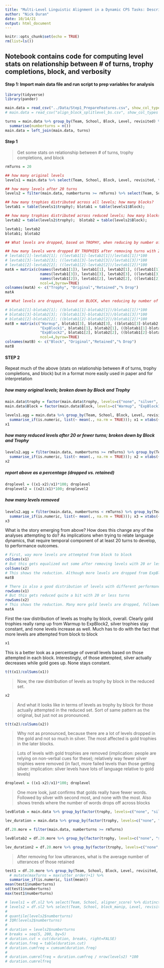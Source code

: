 ```yaml
---
title: "Multi-Level Linguistic Alignment in a Dynamic CPS Tasks: Descriptives"
author: "Nick Duran"
date: 10/14/21
output: html_document
---
```


```r
knitr::opts_chunk$set(echo = TRUE)
rm(list=ls())
```

## Notebook contains code for computing level stats on relationship between # of turns, trophy completions, block, and verbosity

#### Step 1: Import main data file and run script to prep variables for analysis

```r
library(tidyverse)
library(pander)
```

```r
main.data = read_csv("../Data/Step1_PrepareFeatures.csv", show_col_types = FALSE)
# main.data = read_csv("align_block_splitlevel_bs.csv", show_col_types = FALSE)
```

```r
turns = main.data %>% group_by(Team, School, Block, Level, revisited) %>%
  summarise(numberturns = n())
main.data = left_join(main.data, turns)
```

#### Step 1

> Get some stats on relationship between # of turns, trophy completions, and block

```r
rmTurns = 20

## how many original levels
levels1 = main.data %>% select(Team, School, Block, Level, revisited, trophy) %>% distinct(); nrow(levels1)

## how many levels after 20 turns
levels2 = filter(main.data, numberturns >= rmTurns) %>% select(Team, School, Block, Level, revisited, trophy) %>% distinct(); nrow(levels2)
```

```r
## how many trophies distributed across all levels; how many blocks?
levtab1 = table(levels1$trophy); blotab1 = table(levels1$Block);

## how many trophies distributed across reduced levels; how many blocks?
levtab2 = table(levels2$trophy);  blotab2 = table(levels2$Block); 

levtab1; levtab2
blotab1; blotab2
```

```r
## What levels are dropped, based on TROPHY, when reducing by number of turns?

## how many levels were dropped BY TROPHIES after removing turns with 20 or fewer turns
# levtab1[1]-levtab2[1]; ((levtab1[1]-levtab2[1])/levtab1[1])*100
# levtab1[3]-levtab2[3]; ((levtab1[3]-levtab2[3])/levtab1[3])*100
# levtab1[2]-levtab2[2]; ((levtab1[2]-levtab2[2])/levtab1[2])*100
matA = matrix(c(names(levtab1[1]), levtab1[1], levtab2[1], ((levtab1[1]-levtab2[1])/levtab1[1])*100,
                names(levtab1[3]), levtab1[3], levtab2[3], ((levtab1[3]-levtab2[3])/levtab1[3])*100,
                names(levtab1[2]), levtab1[2], levtab2[2], ((levtab1[2]-levtab2[2])/levtab1[2])*100),
                ncol=4,byrow=TRUE)
colnames(matA) <- c("Trophy", "Original","Retained","% Drop")
matA
```


```r
## What levels are dropped, based on BLOCK, when reducing by number of turns?

# blotab1[1]-blotab2[1]; ((blotab1[1]-blotab2[1])/blotab1[1])*100
# blotab1[3]-blotab2[3]; ((blotab1[3]-blotab2[3])/blotab1[3])*100
# blotab1[2]-blotab2[2]; ((blotab1[2]-blotab2[2])/blotab1[2])*100
matB = matrix(c("Warmup", blotab1[3], blotab2[3], ((blotab1[3]-blotab2[3])/blotab1[3])*100,
                "ExpBlock1", blotab1[1], blotab2[1], ((blotab1[1]-blotab2[1])/blotab1[1])*100,
                "ExpBlock2", blotab1[2], blotab2[2], ((blotab1[2]-blotab2[2])/blotab1[2])*100),
                ncol=4,byrow=TRUE)
colnames(matB) <- c("Block", "Original","Retained","% Drop")
matB
```

#### STEP 2

Repeat much of the above (stats on relationship between # of turns, trophy completions, and block) but in a format more easily used in paper and for interpretation

##### how many original levels; broken down by Block and Trophy

```r
main.data$trophy = factor(main.data$trophy, levels=c("none", "silver", "gold"))
main.data$Block = factor(main.data$Block, levels=c("Warmup", "ExpBlock1", "ExpBlock2"))

levels1.agg = main.data %>% group_by(Team, School, Block, Level, revisited, trophy) %>%
  summarise_if(is.numeric, list(~ mean(., na.rm = TRUE))); x1 = xtabs(~trophy + Block, levels1.agg)
x1
```

##### how many reduced levels after 20 or fewer turns; broken down by Block and Trophy

```r
levels2.agg = filter(main.data, numberturns >= rmTurns) %>% group_by(Team, School, Block, Level, revisited, trophy) %>%
  summarise_if(is.numeric, list(~ mean(., na.rm = TRUE))); x2 = xtabs(~trophy + Block, levels2.agg)
x2
```

##### report above as a percentage (dropped vs. retained)

```r
droplevel = ((x1-x2)/x1)*100; droplevel
droplevel2 = ((x2)/x1)*100; droplevel2
```

##### how many levels removed

```r
levels2.agg = filter(main.data, numberturns < rmTurns) %>% group_by(Team, School, Block, Level, revisited, trophy) %>%
  summarise_if(is.numeric, list(~ mean(., na.rm = TRUE))); x3 = xtabs(~trophy + Block, levels2.agg)
x3
```

What is the story emerging from above? How does this change any of the analyses attempting to do? As implications when trying to relate language dynamics, that require temporal component of at least 20 turns to develop, to performance outcomes.

```r
# First, way more levels are attempted from block to block
colSums(x1)
# But this gets equalized out some after removing levels with 20 or less turns
colSums(x2)
# This shows the reduction. Although more levels are dropped from ExpBlock2, not that dramatic
matB
```

```r
# There is also a good distribution of levels with different performance outcomes
rowSums(x1)
# But this gets reduced quite a bit with 20 or less turns
rowSums(x2)
# This shows the reduction. Many more gold levels are dropped, followed by none levels
matA
```

First the raw distribution of levels as trophy by block, overall. Clearly gold trophies really ramp up from Warmup to ExpBlock2, silver trophies stay constant, and none levels increase as well. Much has to do with the fact that more levels are attempted from block to block

```r
x1
```

This is a better look as a percentage of overall levels based on those attempted in each block. Interestingly, of those attempted, silver actually decreases while gold goes up. None stays constant.

```r
t(t(x1)/colSums(x1))
```

> Now, the raw distribution of levels as trophy by block in the reduced set.

```r
x2
```

> And what it looks like in terms of levels as trophy by block for those actually attempted in the reduced set. Sort of same pattern as the original, but just not as pronounced.

```r
t(t(x2)/colSums(x2))
```

> Why not as pronounced, because there are a lot of levels dropped in the gold and not so much in silver. The most affected is gold trophies in the later blocks.

> Lots of levels with gold trophies are removed (implication: people are relying on non-verbal cues for these); relatively way fewer silver trophies were removed (in fact, more failed levels than those getting silver: implication: silver levels have lots of language relative to gold levels)

```r
droplevel = ((x1-x2)/x1)*100; droplevel
```

<!-- thinking it is not wise to combine gold and silver in terms of relating language to performance, they have their own unique language properties. Clearly, penalizing most the levels where gold trophies were achieved as they had the fewest conversational turns. Very little impact on levels where silver trophies were awarded. -->

> One more look, just confirms that golds really have fewer words. Followed by silver with second most, and none with the most. Also shows trends where the number of words drops off across blocks

```r
levBlotab = main.data %>% group_by(factor(trophy, levels=c("none", "silver", "gold")), factor(Block, levels=c("Warmup", "ExpBlock1", "ExpBlock2"))) %>% summarise(mean(numberturns)); colnames(levBlotab) <- c("Trophy", "Block", "AvgUtterace"); levBlotab

lev_duration = main.data %>% group_by(factor(trophy, levels=c("none", "silver", "gold")), factor(Block, levels=c("Warmup", "ExpBlock1", "ExpBlock2"))) %>% summarise(mean(level_duration)); colnames(lev_duration) <- c("Trophy", "Block", "AvgUtterace"); lev_duration
```

```r
df.20.more = filter(main.data, numberturns >= rmTurns)

levBlotab2 = df.20.more %>% group_by(factor(trophy, levels=c("none", "silver", "gold")), factor(Block, levels=c("Warmup", "ExpBlock1", "ExpBlock2"))) %>% summarise(mean(numberturns)); colnames(levBlotab2) <- c("Trophy", "Block", "AvgUtterace"); levBlotab2

lev_duration2 = df.20.more %>% group_by(factor(trophy, levels=c("none", "silver", "gold")), factor(Block, levels=c("Warmup", "ExpBlock1", "ExpBlock2"))) %>% summarise(mean(level_duration)); colnames(lev_duration2) <- c("Trophy", "Block", "AvgUtterace"); lev_duration2
```

> After removing for low utterances, what is the average number of utterances of those retained

```r
test1 = df.20.more %>% group_by(Team, School, Block, Level, revisited, trophy) %>%
  # mutate(maxTurns = max(utter_order)+1) %>%
  summarise_if(is.numeric, list(mean))
mean(test1$numberturns)
sd(test1$numberturns)
max(test1$numberturns)
```

<!-- > problem with anything involving trophies is that these are the more difficult levels merely because it took more turns to get to a solution -->

<!-- > with levels under 20 turns, much greater likelihood to get a gold 48.68% vs. 18.19% and less likely to go unsolved (32.55% vs. 46.52%) -->



```r
# levels1 = df.sl2 %>% select(Team, School, aligner_score) %>% distinct()
# levels2 = df.sl2 %>% select(Team, School, block_manip, Level, revisited, numberturns) %>% distinct()
# 
# quantile(levels2$numberturns)
# IQR(levels2$numberturns)
# 
# duration = levels2$numberturns
# breaks = seq(5, 200, by=5)
# duration.cut = cut(duration, breaks, right=FALSE)
# duration.freq = table(duration.cut)
# duration.cumfreq = cumsum(duration.freq)
# 
# duration.cumrelfreq = duration.cumfreq / nrow(levels2) *100
# duration.cumrelfreq

```

